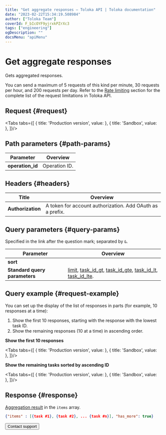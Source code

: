 ```yaml
---
title: "Get aggregate responses — Toloka API | Toloka documentation"
date: "2023-02-22T15:34:19.508984"
author: ["Toloka Team"]
coverId: F_bIcOYF9yjrxkPZrXc3
tags: ["engineering"]
ogDescription: ""
docsMenu: "apiMenu"
---
```



# Get aggregate responses

<Announce/>

Gets aggregated responses.

<Note mode="restriction" title="Restriction">

You can send a maximum of 5 requests of this kind per minute, 30 requests per hour, and 200 requests per day. Refer to the [Rate limiting](/docs/api/rate-limiting) section for the complete list of the request limitations in Toloka API.

</Note>

## Request {#request}

<Tabs tabs={[
  { title: 'Production version', value: <GetAggregatedResultList1/> },
  { title: 'Sandbox', value: <GetAggregatedResultList2/> },
]}/>

## Path parameters {#path-params}

Parameter | Overview
----- | -----
**operation_id** | Operation ID.

## Headers {#headers}

Title | Overview
----- | -----
**Authorization** | A token for account authorization. Add OAuth as a prefix.

## Query parameters {#query-params}

Specified in the link after the question mark; separated by `&`.

Parameter | Overview
----- | -----
**sort** | <GetAggregatedResultTable1/>
**Standard query parameters** | [limit](/docs/api/standard-query-parameters#limit), [task_id_gt](/docs/api/standard-query-parameters#task_id_gt), [task_id_gte](/docs/api/standard-query-parameters#task_id_gte), [task_id_lt](/docs/api/standard-query-parameters#task_id_lt), [task_id_lte](/docs/api/standard-query-parameters#task_id_lte).

## Query example {#request-example}

You can set up the display of the list of responses in parts (for example, 10 responses at a time):

1. Show the first 10 responses, starting with the response with the lowest task ID.
1. Show the remaining responses (10 at a time) in ascending order.

**Show the first 10 responses**

<Tabs tabs={[
  { title: 'Production version', value: <GetAggregatedResultList3/> },
  { title: 'Sandbox', value: <GetAggregatedResultList4/> },
]}/>

**Show the remaining tasks sorted by ascending ID**

<Tabs tabs={[
  { title: 'Production version', value: <GetAggregatedResultList5/> },
  { title: 'Sandbox', value: <GetAggregatedResultList6/> },
]}/>

## Response {#response}

[Aggregation result](/docs/api/aggregate-by-task) in the `items` array.

```json
{"items" : [{task #1}, {task #2}, ... {task #n}], "has_more": true}
```

<Button themeColor="light" view="default" size="l" type="link" url="/docs/guide/troubleshooting/support?form-source=api-get-aggregated-result">Contact support</Button>
